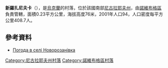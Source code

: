 {{coord|47|45|25|N|32|21|10|E|scale:100000|display=title}}

'''新羅扎尼夫卡'''（{{lang-uk|Новорозанівка}}），是[[烏克蘭|烏克蘭]]的村落，位於該國南部[[尼古拉耶夫州|尼古拉耶夫州]]，由[[諾維布格區|諾維布格區]]負責管轄，面積0.23平方公里，海拔高度76米，2001年人口94，人口密度每平方公里408.7人。

==參考資料==
* [http://weather.in.ua/ua/nikolaevskaja/17984 Погода в селі Новорозанівка] {{Wayback|url=http://weather.in.ua/ua/nikolaevskaja/17984 |date=20160606123443 }}

[[Category:尼古拉耶夫州村落|Category:尼古拉耶夫州村落]]
[[Category:諾維布格區村落|Category:諾維布格區村落]]


{{Mykolaiv-geo-stub}}